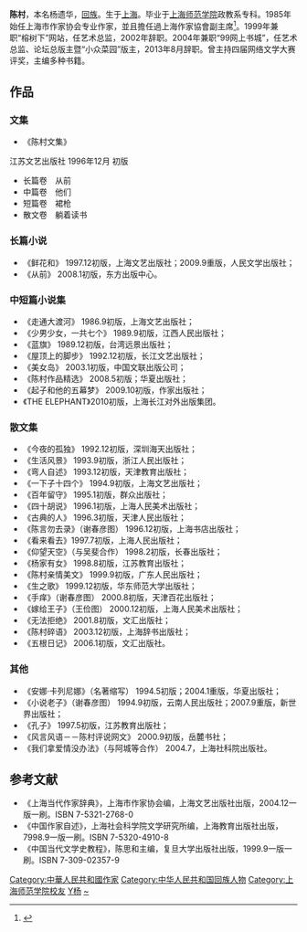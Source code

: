 {{增加来源|time=2010-07-05}}
'''陈村'''{{BD|1954年|||catIdx=Yang，杨}}，本名杨遗华，[[回族|回族]]。生于[[上海|上海]]。毕业于[[上海师范学院|上海师范学院]]政教系专科。1985年始任上海市作家协会专业作家，並且擔任過上海作家協會副主席<ref>{{cite news |title=陈村：不能肆意攻击体制内的作家 舒晋瑜《 中华读书报 》（ 2014年06月25日   23 版 |url=https://epaper.gmw.cn/zhdsb/html/2014-06/25/nw.D110000zhdsb_20140625_5-23.htm}}</ref>。1999年兼职“榕树下”网站，任艺术总监，2002年辞职。2004年兼职“99网上书城”，任艺术总监、论坛总版主暨“小众菜园”版主，2013年8月辞职。曾主持四届网络文学大赛评奖，主编多种书籍。

== 作品 ==
=== 文集 ===
*《陈村文集》
江苏文艺出版社 1996年12月 初版
*长篇卷　从前
*中篇卷　他们
*短篇卷　裙枪
*散文卷　躺着读书

===长篇小说===
*《鲜花和》 1997.12初版，上海文艺出版社；2009.9重版，人民文学出版社；
*《从前》 2008.1初版，东方出版中心。

===中短篇小说集===
*《走通大渡河》 1986.9初版，上海文艺出版社；
*《少男少女，一共七个》 1989.9初版，江西人民出版社；
*《蓝旗》 1989.12初版，台湾远景出版社；
*《屋顶上的脚步》 1992.12初版，长江文艺出版社；
*《美女岛》 2003.1初版，中国文联出版公司；
*《陈村作品精选》 2008.5初版；华夏出版社；
*《起子和他的五幕梦》 2009.10初版，作家出版社；
*《THE ELEPHANT》2010初版，上海长江对外出版集团。

===散文集===
*《今夜的孤独》 1992.12初版，深圳海天出版社；
*《生活风景》 1993.9初版，浙江人民出版社；
*《弯人自述》 1993.12初版，天津教育出版社；
*《一下子十四个》 1994.9初版，上海文艺出版社；
*《百年留守》 1995.1初版，群众出版社；
*《四十胡说》 1996.1初版，上海人民美术出版社；
*《古典的人》 1996.3初版，天津人民出版社；
*《陈言勿去录》（谢春彦图） 1996.12初版，上海书店出版社；
*《看来看去》1997.7初版，上海人民出版社；
*《仰望天空》（与吴斐合作） 1998.2初版，长春出版社；
*《杨家有女》 1998.8初版，江苏教育出版社；
*《陈村亲情美文》 1999.9初版，广东人民出版社；
*《生之歌》 1999.12初版，华东师范大学出版社；
*《手痒》（谢春彦图） 2000.8初版，天津百花出版社；
*《嫁给王子》（王俭图） 2000.12初版，上海人民美术出版社；
*《无法拒绝》 2001.8初版，文汇出版社；
*《陈村碎语》 2003.12初版，上海辞书出版社；
*《五根日记》 2006.1初版，文汇出版社。

===其他===
*《安娜·卡列尼娜》（名著缩写） 1994.5初版；2004.1重版，华夏出版社；
*《小说老子》（谢春彦图） 1994.9初版，云南人民出版社；2007.9重版，新世界出版社；
*《孔子》 1997.5初版，江苏教育出版社；
*《风言风语－－陈村评说网文》 2000.9初版，岳麓书社；
*《我们拿爱情没办法》（与阿城等合作） 2004.7，上海社科院出版社。

==参考文献==
{{reflist}}
*《上海当代作家辞典》，上海市作家协会编，上海文艺出版社出版，2004.12一版一刷。ISBN 7-5321-2768-0
*《中国作家自述》，上海社会科学院文学研究所编，上海教育出版社出版，7998.9一版一刷。ISBN 7-5320-4910-8
*《中国当代文学史教程》，陈思和主编，复旦大学出版社出版，1999.9一版一刷。ISBN 7-309-02357-9

[[Category:中華人民共和國作家|Category:中華人民共和國作家]]
[[Category:中华人民共和国回族人物|Category:中华人民共和国回族人物]]
[[Category:上海师范学院校友|Category:上海师范学院校友]]
[[Category:上海人|Y杨]]
[[Category:杨姓|~]]